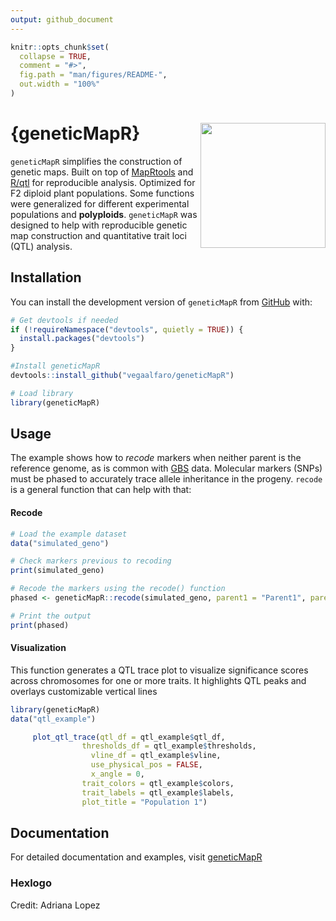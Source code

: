 ```yaml
---
output: github_document
---
```


<!-- README.md is generated from README.Rmd. Please edit that file -->

```r
knitr::opts_chunk$set(
  collapse = TRUE,
  comment = "#>",
  fig.path = "man/figures/README-",
  out.width = "100%"
)
```

# {geneticMapR} <img src="man/figures/logo.png" width="200px" align="right"/>

<!-- badges: start -->

<!-- badges: end -->

`geneticMapR` simplifies the construction of genetic maps. Built on top of [MapRtools](https://github.com/jendelman/MapRtools) and [R/qtl](https://rqtl.org/) for reproducible analysis. Optimized for F2 diploid plant populations. Some functions were generalized for different experimental populations and **polyploids**. `geneticMapR` was designed to help with reproducible genetic map construction and quantitative trait loci (QTL) analysis.

## Installation

You can install the development version of `geneticMapR` from [GitHub](https://github.com/) with:

```r
# Get devtools if needed
if (!requireNamespace("devtools", quietly = TRUE)) {
  install.packages("devtools")
}

#Install geneticMapR
devtools::install_github("vegaalfaro/geneticMapR")

# Load library
library(geneticMapR)
```

## Usage

The example shows how to *recode* markers when neither parent is the reference genome, as is common with [GBS](https://en.wikipedia.org/wiki/Genotyping_by_sequencing) data. Molecular markers (SNPs) must be phased to accurately trace allele inheritance in the progeny. `recode` is a general function that can help with that:

#### Recode

```r
# Load the example dataset
data("simulated_geno")

# Check markers previous to recoding
print(simulated_geno)

# Recode the markers using the recode() function
phased <- geneticMapR::recode(simulated_geno, parent1 = "Parent1", parent2 = "Parent2")

# Print the output
print(phased)

```

#### Visualization

This function generates a QTL trace plot to visualize significance scores across chromosomes for one or more traits. It highlights QTL peaks and overlays customizable vertical lines

```r

library(geneticMapR)
data("qtl_example")

     plot_qtl_trace(qtl_df = qtl_example$qtl_df,
                thresholds_df = qtl_example$thresholds,
                  vline_df = qtl_example$vline,
                  use_physical_pos = FALSE,
                  x_angle = 0,
                trait_colors = qtl_example$colors,
                trait_labels = qtl_example$labels,
                plot_title = "Population 1")
```

## Documentation

For detailed documentation and examples, visit [geneticMapR](https://vegaalfaro.github.io/geneticMapR/reference/index.html)

### Hexlogo 
Credit: Adriana Lopez

